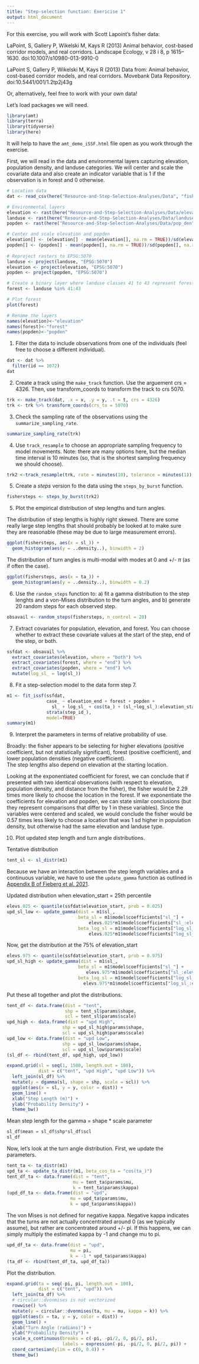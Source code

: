 ```yaml
---
title: "Step-selection function: Exericise 1"
output: html_document
---
```


For this exercise, you will work with Scott Lapoint's fisher data:

LaPoint, S, Gallery P, Wikelski M, Kays R (2013) Animal behavior, cost-based corridor models, and real corridors. Landscape Ecology, v 28 i 8, p 1615–1630. doi:10.1007/s10980-013-9910-0

LaPoint S, Gallery P, Wikelski M, Kays R (2013) Data from: Animal behavior, cost-based corridor models, and real corridors. Movebank Data Repository. doi:10.5441/001/1.2tp2j43g

Or, alternatively, feel free to work with your own data!

Let's load packages we will need.

```r
library(amt)
library(terra)
library(tidyverse)
library(here)
```

It will help to have the `amt_demo_iSSF.html` file open as you work through the 
exercise.

First, we will read in the data and environmental layers capturing elevation, 
population density, and landuse categories.  We will center and scale the 
covariate data and also create an indicator variable that is 1 if the 
observation is in forest and 0 otherwise.

```r
# Location data 
dat <- read_csv(here("Resource-and-Step-Selection-Analyses/Data", "fisher_data.csv")) 

# Environmental layers
elevation <- rast(here("Resource-and-Step-Selection-Analyses/Data/elevation/", "ASTER ASTGTM2 Elevation-20100101120000000-0-0.tif"))
landuse <- rast(here("Resource-and-Step-Selection-Analyses/Data/landuse", "landuse_study_area.tif"))
popden <- rast(here("Resource-and-Step-Selection-Analyses/Data/pop_den", "pop_den.tif"))

# Center and scale elevation and popden
elevation[] <- (elevation[] - mean(elevation[], na.rm = TRUE))/sd(elevation[], na.rm = TRUE)
popden[] <- (popden[] - mean(popden[], na.rm = TRUE))/sd(popden[], na.rm = TRUE)
 
# Reproject rasters to EPSG:5070
landuse <- project(landuse, "EPSG:5070")
elevation <- project(elevation, "EPSG:5070")
popden <- project(popden, "EPSG:5070")

# Create a binary layer where landuse classes 41 to 43 represent forest
forest <- landuse %in% 41:43

# Plot forest
plot(forest)

# Rename the layers
names(elevation)<-"elevation"
names(forest)<-"forest"
names(popden)<-"popden"

```



1. Filter the data to include observations from one of the individuals (feel free to choose a different individual).
```r
dat <- dat %>% 
  filter(id == 1072) 
dat
```

2. Create a track using the `make_track` function. Use the arguement crs = 4326. 
Then, use transform_coords to transform the track to crs 5070.
```r
trk <- make_track(dat, .x = x, .y = y, .t = t, crs = 4326)
trk <- trk %>% transform_coords(crs_to = 5070)
```

3. Check the sampling rate of the observations using the `summarize_sampling_rate`.
```r
summarize_sampling_rate(trk)
```


4. Use `track_resample` to choose an appropriate sampling frequency to model movements.
Note: there are many options here, but the median time interval is 10 minutes (so, that is the shortest sampling frequency we should choose).
```r
trk2 <-track_resample(trk, rate = minutes(10), tolerance = minutes(1))
```

5. Create a *steps* version fo the data using the `steps_by_burst` function.
```r
fishersteps <- steps_by_burst(trk2)
```


5. Plot the empirical distribution of step lengths and turn angles. 

The distribution of step lengths is highly right skewed. There are some really large
step lengths that should probably be looked at to make sure they are reasonable
(these may be due to large measurement errors).
```r
ggplot(fishersteps, aes(x = sl_)) + 
  geom_histogram(aes(y = ..density..), binwidth = 2)  
```

The distribution of turn angles is multi-modal with modes at 0 and +/- $\pi$ (as if often the case).
```r
ggplot(fishersteps, aes(x = ta_)) + 
  geom_histogram(aes(y = ..density..), binwidth = 0.2)  
```


6. Use the `random_steps` function to:  a) fit a gamma distribution to the step 
lenghts and a von-Mises distribution to the turn angles, and b) generate 
20 random steps for each observed step. 

```r
obsavail <- random_steps(fishersteps, n_control = 20)
```


7. Extract covariates for population, elevation, and forest.  You can choose
whether to extract these covariate values at the start of the step, end of the 
step, or both.
```r
ssfdat <- obsavail %>%
  extract_covariates(elevation, where = "both") %>%
  extract_covariates(forest, where = "end") %>%
  extract_covariates(popden, where = "end") %>%
  mutate(log_sl_ = log(sl_))
```

8. Fit a step-selection model to the data form step 7.
```r
m1 <- fit_issf(ssfdat, 
               case_ ~ elevation_end + forest + popden + 
                 sl_ + log_sl_ + cos(ta_) + (sl_+log_sl_):elevation_start +
               strata(step_id_),
               model=TRUE)
summary(m1)
```

9. Interpret the parameters in terms of relative probability of use.

Broadly: the fisher appears to be selecting for higher elevations 
(positive coefficient, but not statistically significant),
forest (positive coefficient), and lower population densities (negative coefficient).  
The step lengths also depend on elevation at the starting location.

Looking at the exponentiated coefficient for forest, we can conclude that
if presented with two identical observations (with respect to elevation,
population density, and distance from the fisher), the fisher would be 2.29 times
more likely to choose the location in the forest. If we exponentiate the coefficients
for elevation and popden, we can state similar conclusions (but they represent
comparisons that differ by 1 in these variables).  Since the variables were 
centered and scaled, we would conclude the fisher would be 0.57 times less likely to
choose a location that was 1 sd higher in population density, but otherwise had 
the same elevation and landuse type. 
 

10. Plot updated step length and turn angle distributions.

Tentative distribution
```r
tent_sl <- sl_distr(m1)
```

Because we have an interaction between the step length variables and a continuous variable, 
we have to use the `update_gamma` function as outlined in [Appendix B of Fieberg et al. 2021](https://conservancy.umn.edu/server/api/core/bitstreams/63727072-87b1-4b35-b81c-8fd31b8f1e57/content).

Updated distribution when elevation_start = 25th percentile 

```r
elevs.025 <- quantile(ssfdat$elevation_start, prob = 0.025)
upd_sl_low <- update_gamma(dist = m1$sl_,  
                           beta_sl = m1$model$coefficients["sl_"] +
                               elevs.025*m1$model$coefficients["sl_:elevation_start"],
                           beta_log_sl = m1$model$coefficients["log_sl_"] +
                               elevs.025*m1$model$coefficients["log_sl_:elevation_start"]) 
```
Now, get the distribution at the 75% of elevation_start

```r
elevs.975 <- quantile(ssfdat$elevation_start, prob = 0.975)
upd_sl_high <- update_gamma(dist = m1$sl_,  
                           beta_sl = m1$model$coefficients["sl_"] +                       
                              elevs.975*m1$model$coefficients["sl_:elevation_start"],
                           beta_log_sl = m1$model$coefficients["log_sl_"] +     
                             elevs.975*m1$model$coefficients["log_sl_:elevation_start"]) 
```
Put these all together and plot the distributions.

```r
tent_df <- data.frame(dist = "tent",
                      shp = tent_sl$params$shape,
                      scl = tent_sl$params$scale)
upd_high <- data.frame(dist = "upd High",
                     shp = upd_sl_high$params$shape,
                     scl = upd_sl_high$params$scale)
upd_low <- data.frame(dist = "upd Low",
                     shp = upd_sl_low$params$shape,
                     scl = upd_sl_low$params$scale)
(sl_df <- rbind(tent_df, upd_high, upd_low))

expand.grid(sl = seq(1, 1500, length.out = 100),
            dist = c("tent", "upd High", "upd Low")) %>% 
  left_join(sl_df) %>% 
  mutate(y = dgamma(sl, shape = shp, scale = scl)) %>% 
  ggplot(aes(x = sl, y = y, color = dist)) +
  geom_line() +
  xlab("Step Length (m)") +
  ylab("Probability Density") +
  theme_bw()
```

Mean step length for the gamma = shape * scale parameter
```r
sl_df$mean = sl_df$shp*sl_df$scl
sl_df
```

Now, let's look at the turn angle distribution.  First, we update the parameters.
```r
tent_ta <- ta_distr(m1)
upd_ta <- update_ta_distr(m1, beta_cos_ta = "cos(ta_)")
tent_df_ta <- data.frame(dist = "tent",
                         mu = tent_ta$params$mu,
                         k = tent_ta$params$kappa)
(upd_df_ta <- data.frame(dist = "upd",
                        mu = upd_ta$params$mu,
                        k = upd_ta$params$kappa))


```

The von Mises is not defined for negative kappa. Negative kappa indicates that the turns are not actually concentrated around 0 (as we typically assume), but rather are concentrated around +/- pi. If this happens, we can simply multiply the estimated kappa by -1 and change mu to pi.

```r
upd_df_ta <- data.frame(dist = "upd",
                        mu = pi,
                        k = -1 * upd_ta$params$kappa)
(ta_df <- rbind(tent_df_ta, upd_df_ta))
```

Plot the distribution.

```r
expand.grid(ta = seq(-pi, pi, length.out = 100),
            dist = c("tent", "upd")) %>% 
  left_join(ta_df) %>% 
  # circular::dvonmises is not vectorized
  rowwise() %>% 
  mutate(y = circular::dvonmises(ta, mu = mu, kappa = k)) %>% 
  ggplot(aes(x = ta, y = y, color = dist)) +
  geom_line() +
  xlab("Turn Angle (radians)") +
  ylab("Probability Density") +
  scale_x_continuous(breaks = c(-pi, -pi/2, 0, pi/2, pi),
                     labels = expression(-pi, -pi/2, 0, pi/2, pi)) +
  coord_cartesian(ylim = c(0, 0.4)) +
  theme_bw()
```

